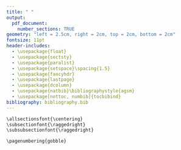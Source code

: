 ```yaml
---
title: " "
output:
  pdf_document:
    number_sections: TRUE
geometry: "left = 2.5cm, right = 2cm, top = 2cm, bottom = 2cm"
fontsize: 11pt
header-includes:
  - \usepackage{float}
  - \usepackage{sectsty}
  - \usepackage{paralist}
  - \usepackage{setspace}\spacing{1.5}
  - \usepackage{fancyhdr}
  - \usepackage{lastpage}
  - \usepackage{dcolumn}
  - \usepackage{natbib}\bibliographystyle{agsm}
  - \usepackage[nottoc, numbib]{tocbibind}
bibliography: bibliography.bib
---
```


```r
\allsectionsfont{\centering}
\subsectionfont{\raggedright}
\subsubsectionfont{\raggedright}

\pagenumbering{gobble}
```

\begin{centering}
\vspace{3cm}

\end{centering}

